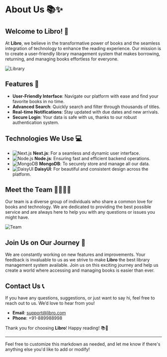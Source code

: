 # About Us 📚✨

## Welcome to Libro! 🎉

At **Libro**, we believe in the transformative power of books and the seamless integration of technology to enhance the reading experience. Our mission is to create a user-friendly library management system that makes borrowing, returning, and managing books effortless for everyone.

![Library](https://images.unsplash.com/photo-1524995997946-a1c2e315a42f)

## Features 🚀

- **User-Friendly Interface**: Navigate our platform with ease and find your favorite books in no time.
- **Advanced Search**: Quickly search and filter through thousands of titles.
- **Real-time Notifications**: Stay updated with due dates and new arrivals.
- **Secure Login**: Your data is safe with us, thanks to our robust authentication system.

## Technologies We Use 💻

- ![Next.js](https://img.icons8.com/color/48/000000/nextjs.png) **Next.js**: For a seamless and dynamic user interface.
- ![Node.js](https://img.icons8.com/color/48/000000/nodejs.png) **Node.js**: Ensuring fast and efficient backend operations.
- ![MongoDB](https://img.icons8.com/color/48/000000/mongodb.png) **MongoDB**: To securely store and manage all our data.
- ![DaisyUI](https://img.icons8.com/fluency/48/000000/daisy.png) **DaisyUI**: For beautiful and consistent design across the platform.

## Meet the Team 👩‍💻👨‍💻

Our team is a diverse group of individuals who share a common love for books and technology. We are dedicated to providing the best possible service and are always here to help you with any questions or issues you might have.

![Team](https://images.unsplash.com/photo-1522071820081-009f0129c71c)

## Join Us on Our Journey 🌟

We are constantly working on new features and improvements. Your feedback is invaluable to us as we strive to make **Libro** the best library management system available. Join us on this exciting journey and help us create a world where accessing and managing books is easier than ever.

## Contact Us 📞

If you have any questions, suggestions, or just want to say hi, feel free to reach out to us. We’d love to hear from you!

- **Email**: support@libro.com
- **Phone**: +91-889988998

Thank you for choosing **Libro**! Happy reading! 📚💖

---

Feel free to customize this markdown as needed, and let me know if there's anything else you'd like to add or modify!
